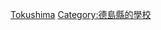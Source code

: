 {{日本行政區劃分類導航|的大學}}
{{Commonscat|Universities and colleges in Tokushima prefecture}}

[[Category:日本各都道府縣的大學|Tokushima]]
[[Category:德島縣的學校|Category:德島縣的學校]]